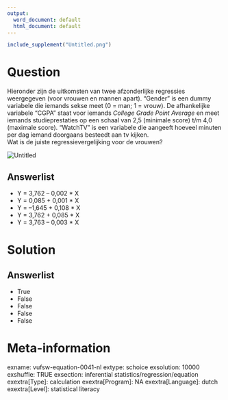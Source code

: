 ---
output:
  word_document: default
  html_document: default
---
```{r, echo = FALSE, results = "hide"}
include_supplement("Untitled.png")
```

Question
========
Hieronder zijn de uitkomsten van twee afzonderlijke regressies
weergegeven (voor vrouwen en mannen apart). “Gender” is een dummy
variabele die iemands sekse meet (0 = man; 1 = vrouw). De afhankelijke
variabele “CGPA” staat voor iemands *College Grade Point Average* en
meet iemands studieprestaties op een schaal van 2,5 (minimale score) t/m
4,0 (maximale score). “WatchTV” is een variabele die aangeeft hoeveel
minuten per dag iemand doorgaans besteedt aan tv kijken.  
Wat is de juiste regressievergelijking voor de vrouwen?  
  
<img src="Untitled.png" class="fr-fic fr-dii enlargeimage tvcss_2"
alt="Untitled" />

Answerlist
----------
* Y = 3,762 – 0,002 \* X
* Y = 0,085 + 0,001 \* X
* Y = –1,645 + 0,108 \* X
* Y = 3,762 + 0,085 \* X
* Y = 3,763 – 0,003 \* X

Solution
========










Answerlist
----------
* True
* False
* False
* False
* False

Meta-information
================
exname: vufsw-equation-0041-nl
extype: schoice
exsolution: 10000
exshuffle: TRUE
exsection: inferential statistics/regression/equation
exextra[Type]: calculation
exextra[Program]: NA
exextra[Language]: dutch
exextra[Level]: statistical literacy


